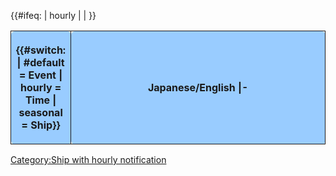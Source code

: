 {{#ifeq: {{{type|}}} | hourly | [[Category:Ship with hourly notification]] | }}
{| class="mw-collapsible" style="width: 100%;"
!style="width: 10%; text-align: center; border-radius: 6px; border-style: solid; border-width: 1px; background-color:#99CCFF" | '''{{#switch: {{{type|}}}| #default = Event | hourly = Time | seasonal = Ship}}'''
!style="width: 90%; text-align: center; border-radius: 6px; border-style: solid; border-width: 1px; background-color:#99CCFF" | '''Japanese/English'''
|- <noinclude>
|} </noinclude>
